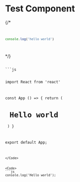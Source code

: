
# Test Component

{/* <Code>
```js
console.log('hello world')
```
</Code> */}

<Code>
```js

import React from 'react'

const App () => {
    return (
        <h1> Hello world</h1>
    )
}

export default App;
```
</Code>


<Code>
```js
console.log('Hello world');
```
</Code>
